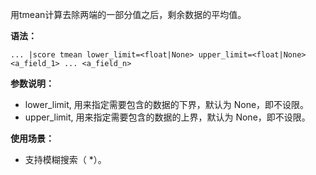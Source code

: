 用tmean计算去除两端的一部分值之后，剩余数据的平均值。

**语法：**

```
... |score tmean lower_limit=<float|None> upper_limit=<float|None> <a_field_1> ... <a_field_n>
```

**参数说明：**

- lower_limit, 用来指定需要包含的数据的下界，默认为 None，即不设限。
- upper_limit, 用来指定需要包含的数据的上界，默认为 None，即不设限。

**使用场景：**

- 支持模糊搜索（ \*）。
